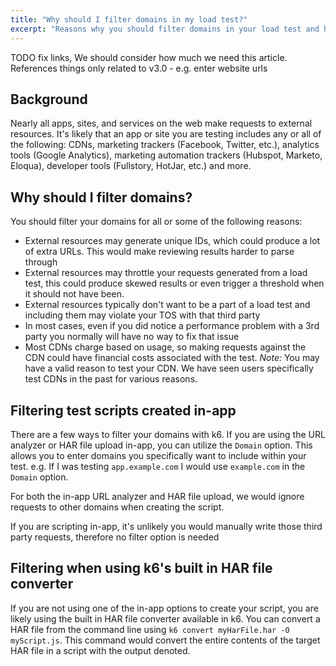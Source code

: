 ```yaml
---
title: "Why should I filter domains in my load test?"
excerpt: "Reasons why you should filter domains in your load test and how to achieve that both in-app and using k6 locally"
---
```


TODO fix links, We should consider how much we need this article. References things only related to v3.0 - e.g. enter website urls

## Background

Nearly all apps, sites, and services on the web make requests to external resources. It's likely that an app or site you are testing includes any or all of the following: CDNs, marketing trackers (Facebook, Twitter, etc.), analytics tools (Google Analytics), marketing automation trackers (Hubspot, Marketo, Eloqua), developer tools (Fullstory, HotJar, etc.) and more.


## Why should I filter domains?

You should filter your domains for all or some of the following reasons:

- External resources may generate unique IDs, which could produce a lot of extra URLs. This would make reviewing results harder to parse through
- External resources may throttle your requests generated from a load test, this could produce skewed results or even trigger a threshold when it should not have been.
- External resources typically don't want to be a part of a load test and including them may violate your TOS with that third party
- In most cases, even if you did notice a performance problem with a 3rd party you normally will have no way to fix that issue
- Most CDNs charge based on usage, so making requests against the CDN could have financial costs associated with the test. *Note:* You may have a valid reason to test your CDN. We have seen users specifically test CDNs in the past for various reasons.

## Filtering test scripts created in-app
There are a few ways to filter your domains with k6. If you are using the URL analyzer or HAR file upload in-app, you can utilize the `Domain` option. This allows you to enter domains you specifically want to include within your test. e.g. If I was testing `app.example.com` I would use `example.com` in the `Domain` option.

For both the in-app URL analyzer and HAR file upload, we would ignore requests to other domains when creating the script.

If you are scripting in-app, it's unlikely you would manually write those third party requests, therefore no filter option is needed

## Filtering when using k6's built in HAR file converter

If you are not using one of the in-app options to create your script, you are likely using the built in HAR file converter available in k6. You can convert a HAR file from the command line using `k6 convert myHarFile.har -O myScript.js`. This command would convert the entire contents of the target HAR file in a script with the output denoted.
